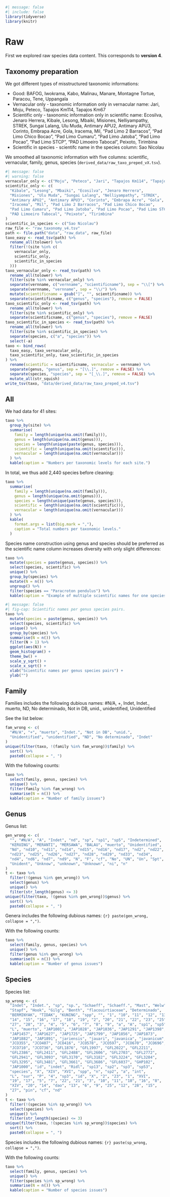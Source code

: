 ```r
#| message: false
#| include: false
library(tidyverse)
library(knitr)
```

# Raw {.unnumbered}

First we explored raw species data content. This corresponds to **version 4**.

## Taxonomy preparation

We got different types of misstructured taxonomic informations:

-   Good: BAFOG, Iwokrama, Kabo, Malinau, Manare, Montagne Tortue, Paracou, Tene, Uppangala
-   Vernacular only - taxonomic information only in vernacular name: Jari, Moju, Peteco, Tapajos Km114, Tapajos Km67
-   Scientific only - taxonomic information only in scientific name: Ecosilva, Jenaro Herrera, Kibale, Lesong, Mbaiki, Misiones, Nelliyampathy, STREK, Sungai Lalang, Ulu Muda, Antimary APU2, Antimary APU3, Corinto, Embrapa Acre, Gola, Iracema, Mil, "Pad Limo 2 Barracos", "Pad Limo Chico Bocao", "Pad Limo Cumaru", "Pad Limo Jatoba", "Pad Limo Pocao", "Pad Limo STCP", "PAD Limoeiro Tabocal", Peixoto, Tirimbina
-   Scientific in species - scientifc name in the species column: Sao Nicolau

We smoothed all taxonomic information with five columns: scientific, vernacular, family, genus, species (`derived_data/raw_taxo_preped_vX.tsv`).

```r
#| message: false
#| warning: false
vernacular_only <- c("Moju", "Peteco", "Jari", "Tapajos Km114", "Tapajos Km67")
scientific_only <- c(
  "Kibale", "Lesong", "Mbaiki", "Ecosilva", "Jenaro Herrera",
  "Misiones", "Ulu Muda", "Sungai Lalang", "Nelliyampathy", "STREK",
  "Antimary APU2", "Antimary APU3", "Corinto", "Embrapa Acre", "Gola",
  "Iracema", "Mil", "Pad Limo 2 Barracos", "Pad Limo Chico Bocao",
  "Pad Limo Cumaru", "Pad Limo Jatoba", "Pad Limo Pocao", "Pad Limo STCP",
  "PAD Limoeiro Tabocal", "Peixoto", "Tirimbina"
)
scientific_in_species <- c("Sao Nicolau")
raw_file <- "raw_taxonomy_v4.tsv"
path <- file.path("data", "raw_data", raw_file)
taxo_easy <- read_tsv(path) %>%
  rename_all(tolower) %>%
  filter(!(site %in% c(
    vernacular_only,
    scientific_only,
    scientific_in_species
  )))
taxo_vernacular_only <- read_tsv(path) %>%
  rename_all(tolower) %>%
  filter(site %in% vernacular_only) %>%
  separate(vernname, c("vernname", "scientificname"), sep = "\\[") %>%
  separate(vernname, "vernname", sep = "\\/") %>%
  mutate(scientificname = gsub("]", "", scientificname)) %>%
  separate(scientificname, c("genus", "species"), remove = FALSE)
taxo_scientific_only <- read_tsv(path) %>%
  rename_all(tolower) %>%
  filter(site %in% scientific_only) %>%
  separate(scientificname, c("genus", "species"), remove = FALSE)
taxo_scientific_in_species <- read_tsv(path) %>%
  rename_all(tolower) %>%
  filter(site %in% scientific_in_species) %>%
  separate(species, c("a", "species")) %>%
  select(-a)
taxo <- bind_rows(
  taxo_easy, taxo_vernacular_only,
  taxo_scientific_only, taxo_scientific_in_species
) %>%
  rename(scientific = scientificname, vernacular = vernname) %>%
  separate(genus, "genus", sep = "[\\.]", remove = FALSE) %>%
  separate(species, "species", sep = "[_\\.]", remove = FALSE) %>%
  mutate_all(str_squish)
write_tsv(taxo, "data/derived_data/raw_taxo_preped_v4.tsv")
```

## All

We had data for 41 sites:

```r
taxo %>%
  group_by(site) %>%
  summarise(
    family = length(unique(na.omit(family))),
    genus = length(unique(na.omit(genus))),
    species = length(unique(paste(genus, species))),
    scientific = length(unique(na.omit(scientific))),
    vernacular = length(unique(na.omit(vernacular)))
  ) %>% 
  kable(caption = "Numbers per taxonomic levels for each site.")
```

In total, we thus add 2,440 species before cleaning:

```r
taxo %>%
  summarise(
    family = length(unique(na.omit(family))),
    genus = length(unique(na.omit(genus))),
    species = length(unique(paste(genus, species))),
    scientific = length(unique(na.omit(scientific))),
    vernacular = length(unique(na.omit(vernacular)))
  ) %>% 
  kable(
    format.args = list(big.mark = ","),
    caption = "Total numbers per taxonomic levels."
  )
```

Species name construction using genus and species should be preferred as the scientific name column increases diversity with only slight differences:

```r
taxo %>%
  mutate(species = paste(genus, species)) %>%
  select(species, scientific) %>%
  unique() %>%
  group_by(species) %>%
  mutate(N = n()) %>%
  ungroup() %>%
  filter(species == "Paracroton pendulus") %>%
  kable(caption = "Example of multiple scientific names for one species genus pair.") # nolint
```

```r
#| message: false
#| fig-cap: Scientific names per genus species pairs.
taxo %>%
  mutate(species = paste(genus, species)) %>%
  select(species, scientific) %>%
  unique() %>%
  group_by(species) %>%
  summarise(N = n()) %>%
  filter(N > 1) %>%
  ggplot(aes(N)) +
  geom_histogram() +
  theme_bw() +
  scale_y_sqrt() +
  scale_x_sqrt() +
  xlab("Scientific names per genus species pairs") +
  ylab("")
```

## Family

Families includes the following dubious names: #N/A, +, Indet, Indet., muerto, ND, No determinado, Not in DB, unid., unidentified, Unidentified

See the list below:

```r
fam_wrong <- c(
  "#N/A", "+", "muerto", "Indet.", "Not in DB", "unid.",
  "Unidentified", "unidentified", "ND", "No determinado", "Indet"
)
unique(filter(taxo, !(family %in% fam_wrong))$family) %>%
  sort() %>%
  paste0(collapse = ", ")
```

With the following counts:

```r
taxo %>%
  select(family, genus, species) %>%
  unique() %>%
  filter(family %in% fam_wrong) %>%
  summarise(N = n()) %>%
  kable(caption = "Number of family issues")
```

## Genus

Genus list:

```r
gen_wrong <- c(
  "", "#N/A", "A", "Indet", "nd", "sp", "sp1", "sp5", "Indetermined",
  "KERUING", "MERANTI", "MERSAWA", "BALAU", "muerto", "Unidentified",
  "Nd", "nd10", "nd11", "nd14", "nd15", "nd16", "nd17", "nd2", "nd22",
  "nd23", "nd25", "nd26", "nd27", "nd28", "nd29", "nd33", "nd34",
  "nd4", "nd6", "nd7", "nd9", "N", "F", "cf", "No", "UN", "Un", "Spt",
  "Unident", "Unknow", "unknown", "Unknown", "ni", "n"
)
t <- taxo %>%
  filter(!(genus %in% gen_wrong)) %>%
  select(genus) %>%
  unique() %>%
  filter(str_length(genus) <= 3)
unique(filter(taxo, !(genus %in% gen_wrong))$genus) %>%
  sort() %>%
  paste0(collapse = ", ")
```

Genera includes the following dubious names: `{r} paste(gen_wrong, collapse = ",")`.

With the following counts:

```r
taxo %>%
  select(family, genus, species) %>%
  unique() %>%
  filter(genus %in% gen_wrong) %>%
  summarise(N = n()) %>%
  kable(caption = "Number of genus issues")
```

## Species

Species list:

```r
sp_wrong <- c(
  "Indet", "Indet.", "sp", "sp.", "Schaeff", "Schaeff.", "Mast", "Welw",
  "Stapf", "Hook", "Gilg", "Benth", "flacouirtiaceae", "Determinado",
  "BERMINYAK", "TIDAK", "KUNING", "spp", "", "1", "10", "11", "12", "13",
  "14", "15", "16", "17", "18", "19", "2", "20", "21", "22", "23", "25",
  "27", "28", "3", "4", "5", "6", "7", "8", "9", "a", "A", "sp1", "sp5",
  "L", "muerto", "JAP1001", "JAP1028", "JAP1036", "JAP1291", "JAP1398",
  "JAP1457", "JAP1627", "JAP1725", "JAP1799", "JAP1856", "JAP1873",
  "JAP1882", "JAP1891", "jariensis", "jauari", "javanica", "javanicum",
  "JCO355", "JCO407", "JCO416", "JCO578", "JCO597", "JCO670", "JCO696",
  "JCO710", "JCO736", "GFL1876", "GFL1997", "GFL2022", "GFL2211",
  "GFL2386", "GFL2411", "GFL2488", "GFL2606", "GFL2703", "GFL2772",
  "GFL2941", "GFL3093", "GFL3170", "GFL3182", "GFL3224", "GFL3284",
  "GFL3295", "GFL3481", "GFL3661", "GFL3686", "GFL6037", "GHP102",
  "JAP1000", "id", "indet", "Ridl", "sp13", "sp2", "sp3", "sp53",
  "species", "X", "XIV", "XVI", "spp", "n", "sp2", "a", "int",
  "L", "sur", "P", "4", "sp3", "id", "X", "2", "23", "1", "XVI",
  "19", "17", "5", "7", "22", "21", "3", "10", "11", "18", "16", "8",
  "XIV", "20", "14", "dao", "13", "6", "9", "25", "12", "28", "15",
  "27", "pin", "cf", "nd"
)
t <- taxo %>%
  filter(!(species %in% sp_wrong)) %>%
  select(species) %>%
  unique() %>%
  filter(str_length(species) <= 3)
unique(filter(taxo, !(species %in% sp_wrong))$species) %>%
  sort() %>%
  paste0(collapse = ", ")
```

Species includes the following dubious names: `{r} paste(sp_wrong, collapse = ",")`.

With the following counts:

```r
taxo %>%
  select(family, genus, species) %>%
  unique() %>%
  filter(species %in% sp_wrong) %>%
  summarise(N = n()) %>%
  kable(caption = "Number of species issues")
```
